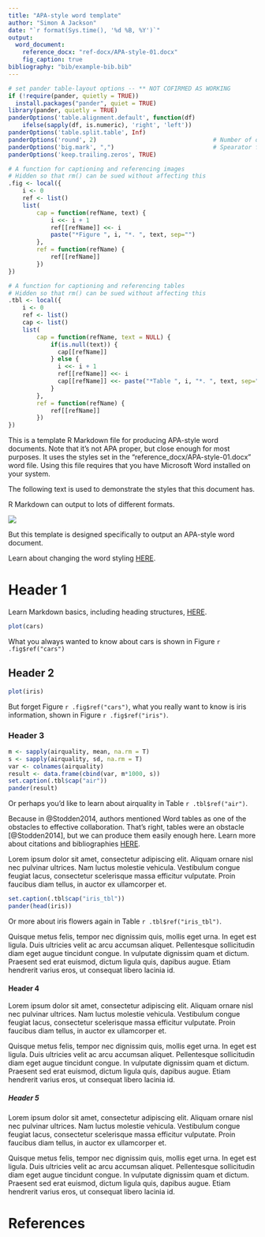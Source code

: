```yaml
---
title: "APA-style word template"
author: "Simon A Jackson"
date: "`r format(Sys.time(), '%d %B, %Y')`"
output:
  word_document:
    reference_docx: "ref-docx/APA-style-01.docx"
    fig_caption: true
bibliography: "bib/example-bib.bib"
---
```


```r
# set pander table-layout options -- ** NOT COFIRMED AS WORKING
if (!require(pander, quietly = TRUE))
  install.packages("pander", quiet = TRUE)
library(pander, quietly = TRUE)
panderOptions('table.alignment.default', function(df)
    ifelse(sapply(df, is.numeric), 'right', 'left'))
panderOptions('table.split.table', Inf)
panderOptions('round', 2)                                 # Number of decimal places
panderOptions('big.mark', ",")                            # Spearator for large numbers (e.g. 1,000)
panderOptions('keep.trailing.zeros', TRUE)

# A function for captioning and referencing images
# Hidden so that rm() can be sued without affecting this
.fig <- local({
    i <- 0
    ref <- list()
    list(
        cap = function(refName, text) {
            i <<- i + 1
            ref[[refName]] <<- i
            paste("*Figure ", i, "*. ", text, sep="")
        },
        ref = function(refName) {
            ref[[refName]]
        })
})

# A function for captioning and referencing tables
# Hidden so that rm() can be sued without affecting this
.tbl <- local({
    i <- 0
    ref <- list()
    cap <- list()
    list(
        cap = function(refName, text = NULL) {
            if(is.null(text)) {
              cap[[refName]]
            } else {
              i <<- i + 1
              ref[[refName]] <<- i
              cap[[refName]] <<- paste("*Table ", i, "*. ", text, sep="")
            }
        },
        ref = function(refName) {
            ref[[refName]]
        })
})

```

This is a template R Markdown file for producing APA-style word documents. Note that it's not APA proper, but close enough for most purposes. It uses the styles set in the "reference_docx/APA-style-01.docx" word file. Using this file requires that you have Microsoft Word installed on your system.

The following text is used to demonstrate the styles that this document has.

R Markdown can output to lots of different formats.

![](img/RMarkdownOutputFormats.png)

But this template is designed specifically to output an APA-style word document.

Learn about changing the word styling [HERE](http://rmarkdown.rstudio.com/articles_docx.html).

# Header 1

Learn Markdown basics, including heading structures, [HERE](http://rmarkdown.rstudio.com/authoring_basics.html).

```r
plot(cars)
```

What you always wanted to know about cars is shown in Figure `r .fig$ref("cars")`

## Header 2

```r
plot(iris)
```

But forget Figure `r .fig$ref("cars")`, what you really want to know is iris information, shown in Figure `r .fig$ref("iris")`.

### Header 3

```r
m <- sapply(airquality, mean, na.rm = T)
s <- sapply(airquality, sd, na.rm = T)
var <- colnames(airquality)
result <- data.frame(cbind(var, m*1000, s))
set.caption(.tbl$cap("air"))
pander(result)
```

Or perhaps you'd like to learn about airquality in Table `r .tbl$ref("air")`.

Because in @Stodden2014, authors mentioned Word tables as one of the obstacles to effective collaboration.  That's right, tables were an obstacle [@Stodden2014], but we can produce them easily enough here. Learn more about citations and bibliographies [HERE](http://rmarkdown.rstudio.com/authoring_bibliographies_and_citations.html).


Lorem ipsum dolor sit amet, consectetur adipiscing elit. Aliquam ornare nisl nec pulvinar ultrices. Nam luctus molestie vehicula. Vestibulum congue feugiat lacus, consectetur scelerisque massa efficitur vulputate. Proin faucibus diam tellus, in auctor ex ullamcorper et.

```r
set.caption(.tbl$cap("iris_tbl"))
pander(head(iris))
```

Or more about iris flowers again in Table `r .tbl$ref("iris_tbl")`.

Quisque metus felis, tempor nec dignissim quis, mollis eget urna. In eget est ligula. Duis ultricies velit ac arcu accumsan aliquet. Pellentesque sollicitudin diam eget augue tincidunt congue. In vulputate dignissim quam et dictum. Praesent sed erat euismod, dictum ligula quis, dapibus augue. Etiam hendrerit varius eros, ut consequat libero lacinia id.

#### Header 4

Lorem ipsum dolor sit amet, consectetur adipiscing elit. Aliquam ornare nisl nec pulvinar ultrices. Nam luctus molestie vehicula. Vestibulum congue feugiat lacus, consectetur scelerisque massa efficitur vulputate. Proin faucibus diam tellus, in auctor ex ullamcorper et.

Quisque metus felis, tempor nec dignissim quis, mollis eget urna. In eget est ligula. Duis ultricies velit ac arcu accumsan aliquet. Pellentesque sollicitudin diam eget augue tincidunt congue. In vulputate dignissim quam et dictum. Praesent sed erat euismod, dictum ligula quis, dapibus augue. Etiam hendrerit varius eros, ut consequat libero lacinia id.

##### Header 5

Lorem ipsum dolor sit amet, consectetur adipiscing elit. Aliquam ornare nisl nec pulvinar ultrices. Nam luctus molestie vehicula. Vestibulum congue feugiat lacus, consectetur scelerisque massa efficitur vulputate. Proin faucibus diam tellus, in auctor ex ullamcorper et.

Quisque metus felis, tempor nec dignissim quis, mollis eget urna. In eget est ligula. Duis ultricies velit ac arcu accumsan aliquet. Pellentesque sollicitudin diam eget augue tincidunt congue. In vulputate dignissim quam et dictum. Praesent sed erat euismod, dictum ligula quis, dapibus augue. Etiam hendrerit varius eros, ut consequat libero lacinia id.


# References

